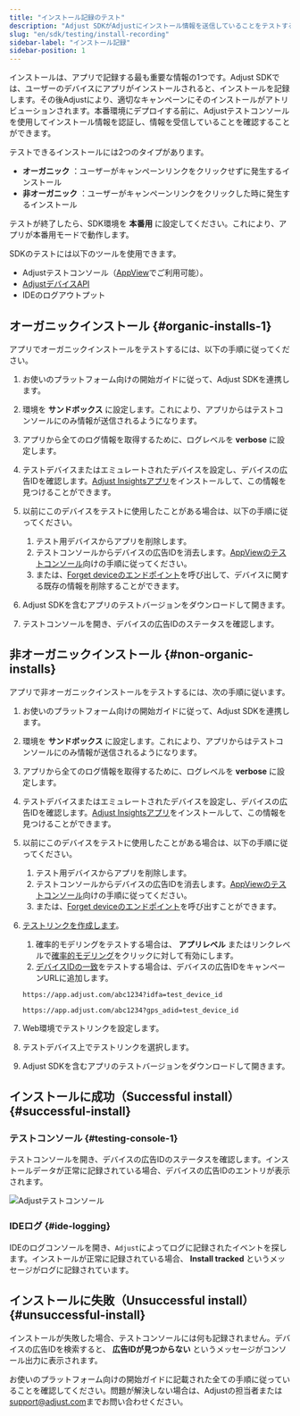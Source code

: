 ```yaml
---
title: "インストール記録のテスト"
description: "Adjust SDKがAdjustにインストール情報を送信していることをテストする"
slug: "en/sdk/testing/install-recording"
sidebar-label: "インストール記録"
sidebar-position: 1
---
```

インストールは、アプリで記録する最も重要な情報の1つです。Adjust SDKでは、ユーザーのデバイスにアプリがインストールされると、インストールを記録します。その後Adjustにより、適切なキャンペーンにそのインストールがアトリビューションされます。本番環境にデプロイする前に、Adjustテストコンソールを使用してインストール情報を認証し、情報を受信していることを確認することができます。

テストできるインストールには2つのタイプがあります。

* **オーガニック** ：ユーザーがキャンペーンリンクをクリックせずに発生するインストール
* **非オーガニック** ：ユーザーがキャンペーンリンクをクリックした時に発生するインストール

<callout type="important"> 

テストが終了したら、SDK環境を **本番用** に設定してください。これにより、アプリが本番用モードで動作します。
</Callout> 

SDKのテストには以下のツールを使用できます。

* Adjustテストコンソール（[AppView](https://help.adjust.com/en/article/testing-console)でご利用可能）。
* [AdjustデバイスAPI](/en/api/device-api/inspect)
* IDEのログアウトプット

オーガニックインストール \{\#organic\-installs\-1\}
--------------------------------------------

アプリでオーガニックインストールをテストするには、以下の手順に従ってください。

1. お使いのプラットフォーム向けの開始ガイドに従って、Adjust SDKを連携します。
2. 環境を **サンドボックス** に設定します。これにより、アプリからはテストコンソールにのみ情報が送信されるようになります。
3. アプリから全てのログ情報を取得するために、ログレベルを **verbose** に設定します。
4. テストデバイスまたはエミュレートされたデバイスを設定し、デバイスの広告IDを確認します。[Adjust Insightsアプリ](https://apps.apple.com/us/app/adjust-insights/id1125517808)をインストールして、この情報を見つけることができます。
5. 以前にこのデバイスをテストに使用したことがある場合は、以下の手順に従ってください。 
   1. テスト用デバイスからアプリを削除します。
   2. テストコンソールからデバイスの広告IDを消去します。[AppViewのテストコンソール](https://help.adjust.com/en/article/testing-console#forget-device)向けの手順に従ってください。
   3. または、[Forget deviceのエンドポイント](/en/api/device-api/forget/)を呼び出して、デバイスに関する既存の情報を削除することができます。

6. Adjust SDKを含むアプリのテストバージョンをダウンロードして開きます。
7. テストコンソールを開き、デバイスの広告IDのステータスを確認します。

非オーガニックインストール \{\#non\-organic\-installs\}
-----------------------------------------------

アプリで非オーガニックインストールをテストするには、次の手順に従います。

1. お使いのプラットフォーム向けの開始ガイドに従って、Adjust SDKを連携します。

2. 環境を **サンドボックス** に設定します。これにより、アプリからはテストコンソールにのみ情報が送信されるようになります。

3. アプリから全てのログ情報を取得するために、ログレベルを **verbose** に設定します。

4. テストデバイスまたはエミュレートされたデバイスを設定し、デバイスの広告IDを確認します。[Adjust Insightsアプリ](https://apps.apple.com/us/app/adjust-insights/id1125517808)をインストールして、この情報を見つけることができます。

5. 以前にこのデバイスをテストに使用したことがある場合は、以下の手順に従ってください。

   1. テスト用デバイスからアプリを削除します。
   2. テストコンソールからデバイスの広告IDを消去します。[AppViewのテストコンソール](https://help.adjust.com/en/article/testing-console-suite#forget-device)向けの手順に従ってください。
   3. または、[Forget deviceのエンドポイント](/en/api/device-api/forget/)を呼び出すことができます。

6. [テストリンクを作成します](https://help.adjust.com/en/article/links)。

   1. 確率的モデリングをテストする場合は、 **アプリレベル** またはリンクレベルで[確率的モデリング](https://help.adjust.com/en/article/attribution-settings-app-level)をクリックに対して有効にします。
   2. [デバイスIDの一致](https://help.adjust.com/en/article/attribution-methods#deterministic-attribution)をテストする場合は、デバイスの広告IDをキャンペーンURLに追加します。

   ```text
   https://app.adjust.com/abc1234?idfa=test_device_id
   ```

   ```text
   https://app.adjust.com/abc1234?gps_adid=test_device_id
   ```

7. Web環境でテストリンクを設定します。

8. テストデバイス上でテストリンクを選択します。

9. Adjust SDKを含むアプリのテストバージョンをダウンロードして開きます。

インストールに成功（Successful install） \{\#successful\-install\}
-----------------------------------------------------------

### テストコンソール \{\#testing\-console\-1\}

テストコンソールを開き、デバイスの広告IDのステータスを確認します。インストールデータが正常に記録されている場合、デバイスの広告IDのエントリが表示されます。

![Adjustテストコンソール](@images/sdk-testing/install/testing-console.png)

### IDEログ \{\#ide\-logging\}

IDEのログコンソールを開き、`Adjust`によってログに記録されたイベントを探します。インストールが正常に記録されている場合、 **Install tracked** というメッセージがログに記録されています。

インストールに失敗（Unsuccessful install） \{\#unsuccessful\-install\}
---------------------------------------------------------------

インストールが失敗した場合、テストコンソールには何も記録されません。デバイスの広告IDを検索すると、 **広告IDが見つからない** というメッセージがコンソール出力に表示されます。

お使いのプラットフォーム向けの開始ガイドに記載された全ての手順に従っていることを確認してください。問題が解決しない場合は、Adjustの担当者または[support@adjust.com](mailto:support@adjust.com)までお問い合わせください。

